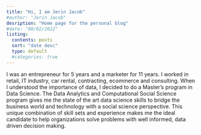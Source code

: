 ```yaml
---
title: "Hi, I am Jerin Jacob"
#author: "Jerin Jacob"
desription: "Home page for the personal blog"
#date: "08/02/2022"
listing:
  contents: posts
  sort: "date desc"
  type: default
  #categories: true
---
```


I was an entrepreneur for 5 years and a marketer for 11 years. I worked in retail, IT industry, car rental, contracting, ecommerce and consulting. When I understood the importance of data, I decided to do a Master's program in Data Science. The Data Analytics and Computational Social Science program gives me the state of the art data science skills to bridge the business world and technology with a social science perspective. This unique combination of skill sets and experience makes me the ideal candidate to help organizations solve problems with well informed, data driven decision making. 